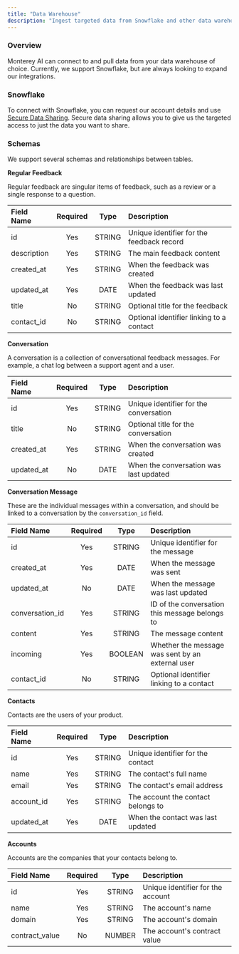 ```yaml
---
title: "Data Warehouse"
description: "Ingest targeted data from Snowflake and other data warehouses to Monterey for consolidation and analysis"
---
```


### Overview

Monterey AI can connect to and pull data from your data warehouse of choice. Currently, we support Snowflake, but are always looking to expand our integrations.

### Snowflake

To connect with Snowflake, you can request our account details and use [Secure Data Sharing](https://docs.snowflake.com/en/user-guide/data-sharing-intro).
Secure data sharing allows you to give us the targeted access to just the data you want to share.

### Schemas

We support several schemas and relationships between tables.

**Regular Feedback**

Regular feedback are singular items of feedback, such as a review or a single response to a question.

| Field Name  | Required |  Type  | Description                               |
| :---------- | :------: | :----: | :---------------------------------------- |
| id          |   Yes    | STRING | Unique identifier for the feedback record |
| description |   Yes    | STRING | The main feedback content                 |
| created_at  |   Yes    | STRING | When the feedback was created             |
| updated_at  |   Yes    |  DATE  | When the feedback was last updated        |
| title       |    No    | STRING | Optional title for the feedback           |
| contact_id  |    No    | STRING | Optional identifier linking to a contact  |

**Conversation**

A conversation is a collection of conversational feedback messages. For example, a chat log between a support agent and a user.

| Field Name | Required |  Type  | Description                            |
| :--------- | :------: | :----: | :------------------------------------- |
| id         |   Yes    | STRING | Unique identifier for the conversation |
| title      |    No    | STRING | Optional title for the conversation    |
| created_at |   Yes    | STRING | When the conversation was created      |
| updated_at |    No    |  DATE  | When the conversation was last updated |

**Conversation Message**

These are the individual messages within a conversation, and should be linked to a conversation by the `conversation_id` field.

| Field Name      | Required |  Type   | Description                                      |
| :-------------- | :------: | :-----: | :----------------------------------------------- |
| id              |   Yes    | STRING  | Unique identifier for the message                |
| created_at      |   Yes    |  DATE   | When the message was sent                        |
| updated_at      |    No    |  DATE   | When the message was last updated                |
| conversation_id |   Yes    | STRING  | ID of the conversation this message belongs to   |
| content         |   Yes    | STRING  | The message content                              |
| incoming        |   Yes    | BOOLEAN | Whether the message was sent by an external user |
| contact_id      |    No    | STRING  | Optional identifier linking to a contact         |

**Contacts**

Contacts are the users of your product.

| Field Name | Required |  Type  | Description                        |
| :--------- | :------: | :----: | :--------------------------------- |
| id         |   Yes    | STRING | Unique identifier for the contact  |
| name       |   Yes    | STRING | The contact's full name            |
| email      |   Yes    | STRING | The contact's email address        |
| account_id |   Yes    | STRING | The account the contact belongs to |
| updated_at |   Yes    |  DATE  | When the contact was last updated  |

**Accounts**

Accounts are the companies that your contacts belong to.

| Field Name     | Required |  Type  | Description                       |
| :------------- | :------: | :----: | :-------------------------------- |
| id             |   Yes    | STRING | Unique identifier for the account |
| name           |   Yes    | STRING | The account's name                |
| domain         |   Yes    | STRING | The account's domain              |
| contract_value |    No    | NUMBER | The account's contract value      |
